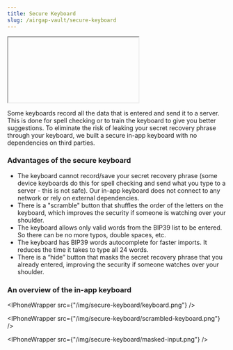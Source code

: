 ```yaml
---
title: Secure Keyboard
slug: /airgap-vault/secure-keyboard
---
```



<div class="yt-container">

  <iframe

    class="yt-video"

    src="https://www.youtube.com/embed/b2j9Z6z8bBI"

    frameborder="0"

    allowfullscreen

  ></iframe>

</div>

Some keyboards record all the data that is entered and send it to a server. This is done for spell checking or to train the keyboard to give you better suggestions. To eliminate the risk of leaking your secret recovery phrase through your keyboard, we built a secure in-app keyboard with no dependencies on third parties.

### Advantages of the secure keyboard

- The keyboard cannot record/save your secret recovery phrase (some device keyboards do this for spell checking and send what you type to a server - this is not safe). Our in-app keyboard does not connect to any network or rely on external dependencies.
- There is a "scramble" button that shuffles the order of the letters on the keyboard, which improves the security if someone is watching over your shoulder.
- The keyboard allows only valid words from the BIP39 list to be entered. So there can be no more typos, double spaces, etc.
- The keyboard has BIP39 words autocomplete for faster imports. It reduces the time it takes to type all 24 words.
- There is a “hide” button that masks the secret recovery phrase that you already entered, improving the security if someone watches over your shoulder.

### An overview of the in-app keyboard

<IPhoneWrapper src={"/img/secure-keyboard/keyboard.png"} />

<IPhoneWrapper src={"/img/secure-keyboard/scrambled-keyboard.png"} />

<IPhoneWrapper src={"/img/secure-keyboard/masked-input.png"} />
